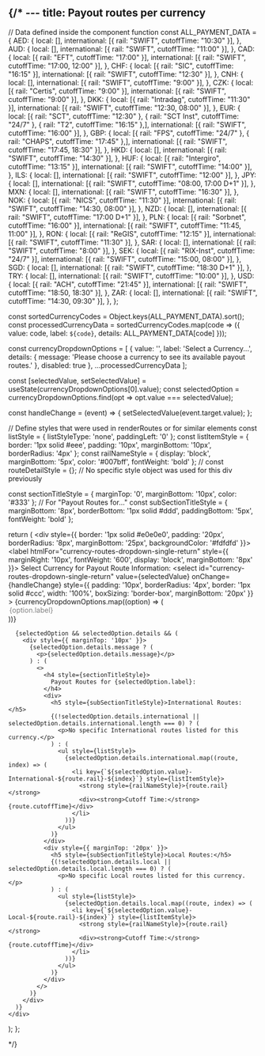 {/* ---
title: Payout routes per currency
---

  // Data defined inside the component function
  const ALL_PAYMENT_DATA = {
    AED: { local: [], international: [{ rail: "SWIFT", cutoffTime: "10:30" }], },
    AUD: { local: [], international: [{ rail: "SWIFT", cutoffTime: "11:00" }], },
    CAD: { local: [{ rail: "EFT", cutoffTime: "17:00" }], international: [{ rail: "SWIFT", cutoffTime: "17:00, 12:00" }], },
    CHF: { local: [{ rail: "SIC", cutoffTime: "16:15" }], international: [{ rail: "SWIFT", cutoffTime: "12:30" }], },
    CNH: { local: [], international: [{ rail: "SWIFT", cutoffTime: "9:00" }], },
    CZK: { local: [{ rail: "Certis", cutoffTime: "9:00" }], international: [{ rail: "SWIFT", cutoffTime: "9:00" }], },
    DKK: { local: [{ rail: "Intradag", cutoffTime: "11:30" }], international: [{ rail: "SWIFT", cutoffTime: "12:30, 08:00" }], },
    EUR: { local: [{ rail: "SCT", cutoffTime: "12:30" }, { rail: "SCT Inst", cutoffTime: "24/7" }, { rail: "T2", cutoffTime: "16:15" },], international: [{ rail: "SWIFT", cutoffTime: "16:00" }], },
    GBP: { local: [{ rail: "FPS", cutoffTime: "24/7" }, { rail: "CHAPS", cutoffTime: "17:45" },], international: [{ rail: "SWIFT", cutoffTime: "17:45, 18:30" }], },
    HKD: { local: [], international: [{ rail: "SWIFT", cutoffTime: "14:30" }], },
    HUF: { local: [{ rail: "Intergiro", cutoffTime: "13:15" }], international: [{ rail: "SWIFT", cutoffTime: "14:00" }], },
    ILS: { local: [], international: [{ rail: "SWIFT", cutoffTime: "12:00" }], },
    JPY: { local: [], international: [{ rail: "SWIFT", cutoffTime: "08:00, 17:00 D+1" }], },
    MXN: { local: [], international: [{ rail: "SWIFT", cutoffTime: "16:30" }], },
    NOK: { local: [{ rail: "NICS", cutoffTime: "11:30" }], international: [{ rail: "SWIFT", cutoffTime: "14:30, 08:00" }], },
    NZD: { local: [], international: [{ rail: "SWIFT", cutoffTime: "17:00 D+1" }], },
    PLN: { local: [{ rail: "Sorbnet", cutoffTime: "16:00" }], international: [{ rail: "SWIFT", cutoffTime: "11:45, 11:00" }], },
    RON: { local: [{ rail: "ReGIS", cutoffTime: "12:15" }], international: [{ rail: "SWIFT", cutoffTime: "11:30" }], },
    SAR: { local: [], international: [{ rail: "SWIFT", cutoffTime: "8:00" }], },
    SEK: { local: [{ rail: "RIX-Inst", cutoffTime: "24/7" }], international: [{ rail: "SWIFT", cutoffTime: "15:00, 08:00" }], },
    SGD: { local: [], international: [{ rail: "SWIFT", cutoffTime: "18:30 D+1" }], },
    TRY: { local: [], international: [{ rail: "SWIFT", cutoffTime: "10:00" }], },
    USD: { local: [{ rail: "ACH", cutoffTime: "21:45" }], international: [{ rail: "SWIFT", cutoffTime: "18:50, 18:30" }], },
    ZAR: { local: [], international: [{ rail: "SWIFT", cutoffTime: "14:30, 09:30" }], },
  };

  const sortedCurrencyCodes = Object.keys(ALL_PAYMENT_DATA).sort();
  const processedCurrencyData = sortedCurrencyCodes.map(code => ({
    value: code,
    label: `${code}`,
    details: ALL_PAYMENT_DATA[code]
  }));

  const currencyDropdownOptions = [
    {
      value: '',
      label: 'Select a Currency...',
      details: { message: 'Please choose a currency to see its available payout routes.' },
      disabled: true
    },
    ...processedCurrencyData
  ];

  const [selectedValue, setSelectedValue] = useState(currencyDropdownOptions[0].value);
  const selectedOption = currencyDropdownOptions.find(opt => opt.value === selectedValue);

  const handleChange = (event) => {
    setSelectedValue(event.target.value);
  };

  // Define styles that were used in renderRoutes or for similar elements
  const listStyle = { listStyleType: 'none', paddingLeft: '0' };
  const listItemStyle = { border: '1px solid #eee', padding: '10px', marginBottom: '10px', borderRadius: '4px' };
  const railNameStyle = { display: 'block', marginBottom: '5px', color: '#007bff', fontWeight: 'bold' };
  // const routeDetailStyle = {}; // No specific style object was used for this div previously

  const sectionTitleStyle = { marginTop: '0', marginBottom: '10px', color: '#333' }; // For "Payout Routes for..."
  const subSectionTitleStyle = { marginBottom: '8px', borderBottom: '1px solid #ddd', paddingBottom: '5px', fontWeight: 'bold' };


  return (
    <div style={{ border: '1px solid #e0e0e0', padding: '20px', borderRadius: '8px', marginBottom: '25px', backgroundColor: '#fdfdfd' }}>
      <label htmlFor="currency-routes-dropdown-single-return" style={{ marginRight: '10px', fontWeight: '600', display: 'block', marginBottom: '8px' }}>
        Select Currency for Payout Route Information:
      </label>
      <select
        id="currency-routes-dropdown-single-return"
        value={selectedValue}
        onChange={handleChange}
        style={{ padding: '10px', borderRadius: '4px', border: '1px solid #ccc', width: '100%', boxSizing: 'border-box', marginBottom: '20px' }}
      >
        {currencyDropdownOptions.map((option) => (
          <option key={option.value} value={option.value} disabled={option.disabled}>
            {option.label}
          </option>
        ))}
      </select>

      {selectedOption && selectedOption.details && (
        <div style={{ marginTop: '10px' }}>
          {selectedOption.details.message ? (
            <p>{selectedOption.details.message}</p>
          ) : (
            <>
              <h4 style={sectionTitleStyle}>
                Payout Routes for {selectedOption.label}:
              </h4>
              <div>
                <h5 style={subSectionTitleStyle}>International Routes:</h5>
                {(!selectedOption.details.international || selectedOption.details.international.length === 0) ? (
                  <p>No specific International routes listed for this currency.</p>
                ) : (
                  <ul style={listStyle}>
                    {selectedOption.details.international.map((route, index) => (
                      <li key={`${selectedOption.value}-International-${route.rail}-${index}`} style={listItemStyle}>
                        <strong style={railNameStyle}>{route.rail}</strong>
                        <div><strong>Cutoff Time:</strong> {route.cutoffTime}</div>
                      </li>
                    ))}
                  </ul>
                )}
              </div>
              <div style={{ marginTop: '20px' }}>
                <h5 style={subSectionTitleStyle}>Local Routes:</h5>
                {(!selectedOption.details.local || selectedOption.details.local.length === 0) ? (
                  <p>No specific Local routes listed for this currency.</p>
                ) : (
                  <ul style={listStyle}>
                    {selectedOption.details.local.map((route, index) => (
                      <li key={`${selectedOption.value}-Local-${route.rail}-${index}`} style={listItemStyle}>
                        <strong style={railNameStyle}>{route.rail}</strong>
                        <div><strong>Cutoff Time:</strong> {route.cutoffTime}</div>
                      </li>
                    ))}
                  </ul>
                )}
              </div>
            </>
          )}
        </div>
      )}
    </div>
  );
};

<CurrencyPayoutRoutesDropdown /> */}